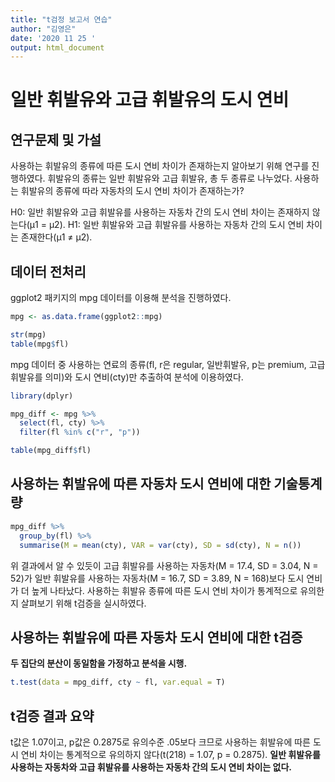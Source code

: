```yaml
---
title: "t검정 보고서 연습"
author: "김영은"
date: '2020 11 25 '
output: html_document
---
```


# 일반 휘발유와 고급 휘발유의 도시 연비

## 연구문제 및 가설
사용하는 휘발유의 종류에 따른 도시 연비 차이가 존재하는지 알아보기 위해 연구를 진행하였다.
휘발유의 종류는 일반 휘발유와 고급 휘발유, 총 두 종류로 나누었다.
사용하는 휘발유의 종류에 따라 자동차의 도시 연비 차이가 존재하는가?

H0: 일반 휘발유와 고급 휘발유를 사용하는 자동차 간의 도시 연비 차이는 존재하지 않는다(μ1 = μ2).
H1: 일반 휘발유와 고급 휘발유를 사용하는 자동차 간의 도시 연비 차이는 존재한다(μ1 ≠ μ2).

## 데이터 전처리
ggplot2 패키지의 mpg 데이터를 이용해 분석을 진행하였다.

```r
mpg <- as.data.frame(ggplot2::mpg)

str(mpg)
table(mpg$fl)
```

mpg 데이터 중 사용하는 연료의 종류(fl, r은 regular, 일반휘발유, p는 premium, 고급 휘발유를 의미)와 도시 연비(cty)만 추출하여 분석에 이용하였다.

```r
library(dplyr)

mpg_diff <- mpg %>% 
  select(fl, cty) %>% 
  filter(fl %in% c("r", "p"))

table(mpg_diff$fl)
```

## 사용하는 휘발유에 따른 자동차 도시 연비에 대한 기술통계량

```r
mpg_diff %>% 
  group_by(fl) %>% 
  summarise(M = mean(cty), VAR = var(cty), SD = sd(cty), N = n())
```

위 결과에서 알 수 있듯이 고급 휘발유를 사용하는 자동차(M = 17.4, SD = 3.04, N = 52)가 일반 휘발유를 사용하는 자동차(M = 16.7, SD = 3.89, N = 168)보다 도시 연비가 더 높게 나타났다. 사용하는 휘발유 종류에 따른 도시 연비 차이가 통계적으로 유의한지 살펴보기 위해 t검증을 실시하였다.

## 사용하는 휘발유에 따른 자동차 도시 연비에 대한 t검증
**두 집단의 분산이 동일함을 가정하고 분석을 시행.**

```r
t.test(data = mpg_diff, cty ~ fl, var.equal = T)
```

## t검증 결과 요약
t값은 1.07이고, p값은 0.2875로 유의수준 .05보다 크므로 사용하는 휘발유에 따른 도시 연비 차이는 통계적으로 유의하지 않다(t(218) = 1.07, p = 0.2875).
**일반 휘발유를 사용하는 자동차와 고급 휘발유를 사용하는 자동차 간의 도시 연비 차이는 없다.**
